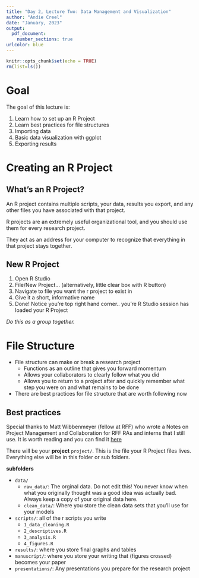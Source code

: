 ```yaml
---
title: "Day 2, Lecture Two: Data Management and Visualization"
author: "Andie Creel"
date: "January, 2023"
output: 
  pdf_document:
    number_sections: true
urlcolor: blue
---
```


```r
knitr::opts_chunk$set(echo = TRUE)
rm(list=ls())
```

# Goal
The goal of this lecture is:

1) Learn how to set up an R Project 
2) Learn best practices for file structures
3) Importing data 
4) Basic data visualization with ggplot 
5) Exporting results 

# Creating an R Project

## What's an R Project?

An R project contains multiple scripts, your data, results you export, and any other files you have associated with that project. 

R projects are an extremely useful organizational tool, and you should use them for every research project. 

They act as an address for your computer to recognize that everything in that project stays together. 

## New R Project

1) Open R Studio 
2) File/New Project... (alternatively, little clear box with R button)
3) Navigate to file you want the r project to exist in
4) Give it a short, informative name 
5) Done! Notice you're top right hand corner.. you're R Studio session has loaded your R Project

*Do this as a group together.*

# File Structure 

- File structure can make or break a research project
  - Functions as an outline that gives you forward momentum 
  - Allows your collaborators to clearly follow what you did 
  - Allows you to return to a project after and quickly remember what step you were on and what remains to be done 
- There are best practices for file structure that are worth following now

## Best practices 

Special thanks to Matt Wibbenmeyer (fellow at RFF) who wrote a Notes on Project Management and Collaboration for RFF RAs and interns that I still use. It is worth reading and you can find it [here](lecture_material/4_data_manage_vis/Wibbenmeyer_notes_proj_collab.pdf)


There will be your **project** `project/`. This is the file your R Project files lives. Everything else will be in this folder or sub folders. 

**subfolders**

- `data/`
    - `raw_data/`: The orginal data. Do not edit this! You never know when what you originally thought was a good idea was actually bad. Always keep a copy of your original data here. 
    - `clean_data/`: Where you store the clean data sets that you'll use for your models
- `scripts/`: all of the r scripts you write 
    - `1_data_cleaning.R`
    - `2_descriptives.R`
    - `3_analysis.R`
    - `4_figures.R`
- `results/`: where you store final graphs and tables 
- `manuscript/`: where you store your writing that (figures crossed) becomes your paper
- `presentations/`: Any presentations you prepare for the research project
    


















